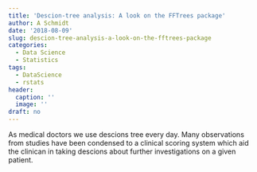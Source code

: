 ```yaml
---
title: 'Descion-tree analysis: A look on the FFTrees package'
author: A Schmidt
date: '2018-08-09'
slug: descion-tree-analysis-a-look-on-the-fftrees-package
categories:
  - Data Science
  - Statistics
tags:
  - DataScience
  - rstats
header:
  caption: ''
  image: ''
draft: no
---
```


As medical doctors we use descions tree every day. Many observations from studies have been condensed to a clinical scoring system which aid the clinican in taking descions about further investigations on a given patient. 